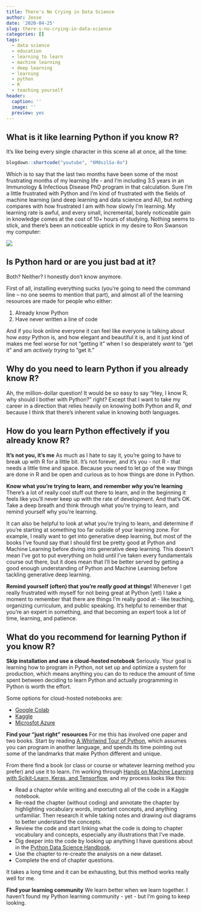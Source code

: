 ```yaml
---
title: There's No Crying in Data Science
author: Jesse
date: '2020-04-25'
slug: there-s-no-crying-in-data-science
categories: []
tags:
  - data science
  - education
  - learning to learn
  - machine learning
  - deep learning
  - learning
  - python
  - R
  - teaching yourself
header:
  caption: ''
  image: ''
  preview: yes
---
```

## What is it like learning Python if you know R?

It's like being every single character in this scene all at once, all the time:

```r
blogdown::shortcode("youtube", "6M8szlSa-8o")
```

Which is to say that the last two months have been some of the most frustrating months of my learning life - and I'm including 3.5 years in an Immunology & Infectious Disease PhD program in that calculation. 
Sure I'm a little frustrated with Python and I'm kind of frustrated with the fields of machine learning (and deep learning and data science and AI), but nothing compares with how frustrated I am with how slowly I'm learning. 
My learning rate is awful, and every small, incremental, barely noticeable gain in knowledge comes at the cost of 10+ hours of studying.
Nothing seems to stick, and there's been an noticeable uptick in my desire to Ron Swanson my computer:

![](https://media.giphy.com/media/5eFp76zhsq3uw/giphy.gif)

## Is Python hard or are you just bad at it?

Both? 
Neither?
I honestly don't know anymore.

First of all, installing everything sucks (you're going to need the command line -- no one seems to mention that part), and almost all of the learning resources are made for people who either:

1. Already know Python 
2. Have never written a line of code

And if you look online everyone it can feel like everyone is talking about how _easy_ Python is, and how elegant and beautiful it is, and it just kind of makes me feel worse for not "getting it" when I so desperately _want_ to "get it" and am _actively trying_ to "get it."

## Why do you need to learn Python if you already know R?
Ah, the million-dollar question! 
It would be so easy to say "Hey, I know R, why should I bother with Python?" right?
Except that I want to take my career in a direction that relies heavily on knowing both Python and R, _and_ because I think that there's inherent value in knowing both languages.

## How do you learn Python effectively if you already know R?

**It's not you, it's me**
As much as I hate to say it, you're going to have to break up with R for a little bit. 
It's not forever, and it's you - not R - that needs a little time and space.
Because you need to let go of the way things are done in R and be open and curious as to how things are done in Python. 

**Know what you're trying to learn, and remember _why_ you're learning**
There's a lot of really cool stuff out there to learn, and in the beginning it feels like you'll never keep up with the rate of development. 
And that's OK.
Take a deep breath and think through what you're trying to learn, and remind yourself why you're learning.

It can also be helpful to look at what you're trying to learn, and determine if you're starting at something too far outside of your learning zone.
For example, I really want to get into generative deep learning, but most of the books I've found say that I should first be pretty good at Python and Machine Learning before diving into generative deep learning. 
This doesn't mean I've got to put everything on hold until I've taken every fundamentals course out there, but it does mean that I'll be better served by getting a good enough understanding of Python and Machine Learning before tackling generative deep learning.

**Remind yourself (often) that you're _really good_ at things!**
Whenever I get really frustrated with myself for not being great at Python (yet) I take a moment to remember that there are things I'm really good at - like teaching, organizing curriculum, and public speaking. 
It's helpful to remember that you're an expert in something, and that becoming an expert took a lot of time, learning, and patience.

## What do you recommend for learning Python if you know R?

**Skip installation and use a cloud-hosted notebook**
Seriously.
Your goal is learning how to program in Python, not set up and optimize a system for production, which means anything you can do to reduce the amount of time spent between deciding to learn Python and actually programming in Python is worth the effort.

Some options for cloud-hosted notebooks are: 

- [Google Colab](https://colab.research.google.com/notebooks/intro.ipynb#scrollTo=GJBs_flRovLc)
- [Kaggle](https://www.kaggle.com/notebooks)
- [Microsfot Azure](https://notebooks.azure.com/)

**Find your "just right" resources**
For me this has involved one paper and two books. 
Start by reading [A Whirlwind Tour of Python](https://jakevdp.github.io/WhirlwindTourOfPython/), which assumes you can program in another language, and spends its time pointing out some of the landmarks that make Python different and unique. 

From there find a book (or class or course or whatever learning method you prefer) and use it to learn. 
I'm working through [Hands on Machine Learning with Scikit-Learn, Keras, and Tensorflow](https://www.lpsm.paris/pageperso/has/source/Hand-on-ML.pdf), and my process looks like this:

- Read a chapter while writing and executing all of the code in a Kaggle notebook.
- Re-read the chapter (without coding) and annotate the chapter by highlighting vocabulary words, important concepts, and anything unfamiliar. Then research it while taking notes and drawing out diagrams to better understand the concepts.
- Review the code and start linking what the code is doing to chapter vocabulary and concepts, especially any illustrations that I've made.
- Dig deeper into the code by looking up anything I have questions about in the [Python Data Science Handbook](https://jakevdp.github.io/PythonDataScienceHandbook/).
- Use the chapter to re-create the analysis on a new dataset.
- Complete the end of chapter questions.

It takes a long time and it can be exhausting, but this method works really well for me.

**Find your learning community**
We learn better when we learn together. 
I haven't found my Python learning community - yet - but I'm going to keep looking.

